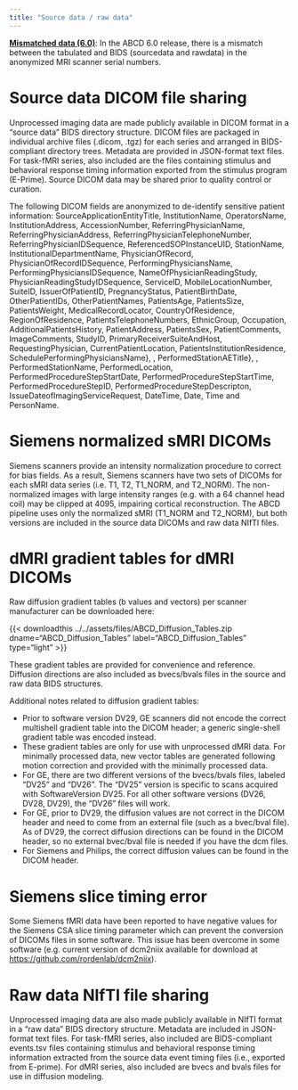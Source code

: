 ```yaml
---
title: "Source data / raw data"
---
```


::: {.callout-caution collapse="true" title="Release notes: Scanner serial number"}
[**Mismatched data (6.0)**](../release_notes/6_0.qmd#mismatch-between-tabulated-and-bids-sourcedata-and-rawdata-in-anonymized-mri-scanner-serial-numbers): In the ABCD 6.0 release, there is a mismatch between the tabulated and BIDS (sourcedata and rawdata) in the anonymized MRI scanner serial numbers.
:::

# Source data DICOM file sharing {#sourcedata}

Unprocessed imaging data are made publicly available in DICOM format in a "source data" BIDS directory structure. DICOM files are packaged in individual archive files (.dicom, .tgz) for each series and arranged in BIDS-compliant directory trees. Metadata are provided in JSON-format text files. For task-fMRI series, also included are the files containing stimulus and behavioral response timing information exported from the stimulus program (E-Prime). Source DICOM data may be shared prior to quality control or curation.

The following DICOM fields are anonymized to de-identify sensitive patient information: SourceApplicationEntityTitle, InstitutionName, OperatorsName, InstitutionAddress, AccessionNumber, ReferringPhysicianName, ReferringPhysicianAddress, ReferringPhysicianTelephoneNumber, ReferringPhysicianIDSequence, ReferencedSOPInstanceUID, StationName, InstitutionalDepartmentName, PhysicianOfRecord, PhysicianOfRecordIDSequence, PerformingPhysiciansName, PerformingPhysiciansIDSequence, NameOfPhysicianReadingStudy, PhysicianReadingStudyIDSequence, ServiceID, MobileLocationNumber, SuiteID, IssuerOfPatientID, PregnancyStatus, PatientBirthDate, OtherPatientIDs, OtherPatientNames, PatientsAge, PatientsSize, PatientsWeight, MedicalRecordLocator, CountryOfResidence, RegionOfResidence, PatientsTelephoneNumbers, EthnicGroup, Occupation, AdditionalPatientsHistory, PatientAddress, PatientsSex, PatientComments, ImageComments, StudyID, PrimaryReceiverSuiteAndHost, RequestingPhysician, CurrentPatientLocation, PatientsInstitutionResidence, SchedulePerformingPhysiciansName}, , PerformedStationAETitle}, , PerformedStationName, PerformedLocation, PerformedProcedureStepStartDate, PerformedProcedureStepStartTime, PerformedProcedureStepID, PerformedProcedureStepDescripton, IssueDateofImagingServiceRequest, DateTime, Date, Time and PersonName.

# Siemens normalized sMRI DICOMs

Siemens scanners provide an intensity normalization procedure to correct for bias fields. As a result, Siemens scanners have two sets of DICOMs for each sMRI data series (i.e. T1, T2, T1_NORM, and T2_NORM). The non-normalized images with large intensity ranges (e.g. with a 64 channel head coil) may be clipped at 4095, impairing cortical reconstruction. The ABCD pipeline uses only the normalized sMRI (T1_NORM and T2_NORM), but both versions are included in the source data DICOMs and raw data NIfTI files.

# dMRI gradient tables for dMRI DICOMs

Raw diffusion gradient tables (b values and vectors) per scanner manufacturer can be downloaded here:

{{< downloadthis ../../assets/files/ABCD_Diffusion_Tables.zip dname="ABCD_Diffusion_Tables" label="ABCD_Diffusion_Tables" type="light" >}}

These gradient tables are provided for convenience and reference. Diffusion directions are also included as bvecs/bvals files in the source and raw data BIDS structures.

Additional notes related to diffusion gradient tables:

- Prior to software version DV29, GE scanners did not encode the correct multishell gradient table into the DICOM header; a generic single-shell gradient table was encoded instead.
- These gradient tables are only for use with unprocessed dMRI data. For minimally processed data, new vector tables are generated following motion correction and provided with the minimally processed data.
- For GE, there are two different versions of the bvecs/bvals files, labeled "DV25" and "DV26". The "DV25" version is specific to scans acquired with SoftwareVersion DV25. For all other software versions (DV26, DV28, DV29), the "DV26" files will work.
- For GE, prior to DV29, the diffusion values are not correct in the DICOM header and need to come from an external file (such as a bvec/bval file). As of DV29, the correct diffusion directions can be found in the DICOM header, so no external bvec/bval file is needed if you have the dcm files.
- For Siemens and Philips, the correct diffusion values can be found in the DICOM header.

# Siemens slice timing error

Some Siemens fMRI data have been reported to have negative values for the Siemens CSA slice timing parameter which can prevent the conversion of DICOMs files in some software. This issue has been overcome in some software (e.g. current version of dcm2niix available for download at <https://github.com/rordenlab/dcm2niix>).

# Raw data NIfTI file sharing {#rawdata}

Unprocessed imaging data are also made publicly available in NIfTI format in a "raw data" BIDS directory structure. Metadata are included in JSON-format text files. For task-fMRI series, also included are BIDS-compliant events.tsv files containing stimulus and behavioral response timing information extracted from the source data event timing files (i.e., exported from E-prime). For dMRI series, also included are bvecs and bvals files for use in diffusion modeling.


